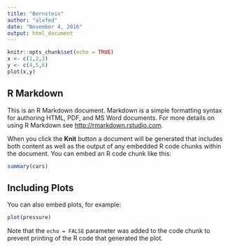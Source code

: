 ```yaml
---
title: "Bernstein"
author: "alxfed"
date: "November 4, 2016"
output: html_document
---
```


```r
knitr::opts_chunk$set(echo = TRUE)
x <- c(1,2,3)
y <- c(4,5,6)
plot(x,y)
```

## R Markdown

This is an R Markdown document. Markdown is a simple formatting syntax for authoring HTML, PDF, and MS Word documents. For more details on using R Markdown see <http://rmarkdown.rstudio.com>.

When you click the **Knit** button a document will be generated that includes both content as well as the output of any embedded R code chunks within the document. You can embed an R code chunk like this:

```r
summary(cars)
```

## Including Plots

You can also embed plots, for example:

```r
plot(pressure)
```

Note that the `echo = FALSE` parameter was added to the code chunk to prevent printing of the R code that generated the plot.
